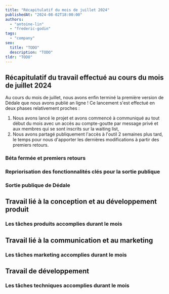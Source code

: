 ```yaml
---
title: "Récapitulatif du mois de juillet 2024"
publishedAt: "2024-08-02T18:00:00"
authors:
  - "antoine-lin"
  - "frederic-godin"
tags:
  - "company"
seo:
  title: "TODO"
  description: "TODO"
tldr: "TODO"
---
```


## Récapitulatif du travail effectué au cours du mois de juillet 2024

Au cours du mois de juillet, nous avons enfin terminé la première version de Dédale que nous avons publié an ligne !
Ce lancement s'est effectué en deux phases relativement proches :

1. Nous avons lancé le projet et avons commencé à communiqué au tout début du mois avec un accès au compte-goutte par message privé et aux membres qui se sont inscrits sur la waiting list,
2. Nous avons partagé publiquement l'accès à l'outil 2 semaines plus tard, le temps pour nous d'apporter les dernières modifications à partir des premiers retours.

### Béta fermée et premiers retours

### Repriorisation des fonctionnalités clés pour la sortie publique

### Sortie publique de Dédale

## Travail lié à la conception et au développement produit

### Les tâches produits accomplies durant le mois

## Travail lié à la communication et au marketing

### Les tâches marketing accomplies durant le mois

## Travail de développement

### Les tâches techniques accomplies durant le mois
